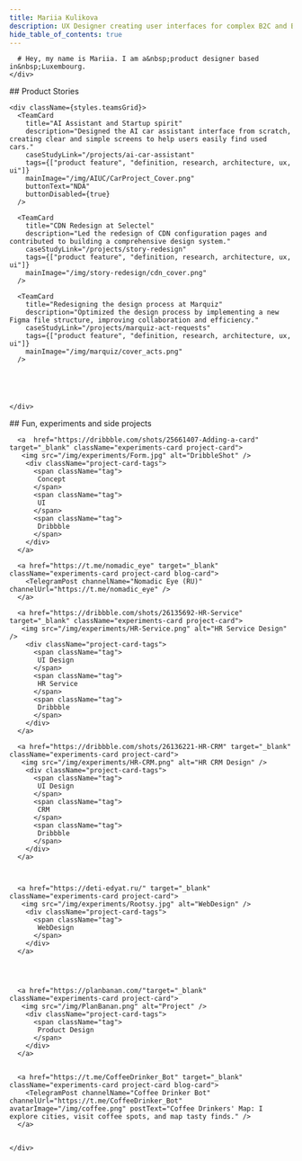 ```yaml
---
title: Mariia Kulikova
description: UX Designer creating user interfaces for complex B2C and B2B products in AI, CloudTech, E-com and MarTech
hide_table_of_contents: true
---
```




<div className="container body">
  <section className="section" >
    <div className="bio"> 
     
      # Hey, my name is Mariia. I am a&nbsp;product designer based in&nbsp;Luxembourg. 
    </div>
  </section>


  <section className="section">
  ## Product Stories

    <div className={styles.teamsGrid}>
      <TeamCard
        title="AI Assistant and Startup spirit"
        description="Designed the AI car assistant interface from scratch, creating clear and simple screens to help users easily find used cars."
        caseStudyLink="/projects/ai-car-assistant"
        tags={["product feature", "definition, research, architecture, ux, ui"]}
        mainImage="/img/AIUC/CarProject_Cover.png"
        buttonText="NDA"
        buttonDisabled={true}
      />
      
      <TeamCard
        title="CDN Redesign at Selectel"
        description="Led the redesign of CDN configuration pages and contributed to building a comprehensive design system."
        caseStudyLink="/projects/story-redesign"
        tags={["product feature", "definition, research, architecture, ux, ui"]}
        mainImage="/img/story-redesign/cdn_cover.png"
      />

      <TeamCard
        title="Redesigning the design process at Marquiz"
        description="Optimized the design process by implementing a new Figma file structure, improving collaboration and efficiency."
        caseStudyLink="/projects/marquiz-act-requests"
        tags={["product feature", "definition, research, architecture, ux, ui"]}
        mainImage="/img/marquiz/cover_acts.png"
      />
     
      
     

     
    </div>
  </section>


  <section className="section experiments">
     ## Fun, experiments and side projects
    <div className="experiments-grid">
   
   
     
      <a  href="https://dribbble.com/shots/25661407-Adding-a-card" target="_blank" className="experiments-card project-card">
       <img src="/img/experiments/Form.jpg" alt="DribbleShot" />
        <div className="project-card-tags">
          <span className="tag">
           Concept
          </span>
          <span className="tag">
           UI
          </span>
          <span className="tag">
           Dribbble
          </span>
        </div>
      </a>

      <a href="https://t.me/nomadic_eye" target="_blank" className="experiments-card project-card blog-card">
        <TelegramPost channelName="Nomadic Eye (RU)" channelUrl="https://t.me/nomadic_eye" />
      </a>

      <a href="https://dribbble.com/shots/26135692-HR-Service" target="_blank" className="experiments-card project-card">
       <img src="/img/experiments/HR-Service.png" alt="HR Service Design" />
        <div className="project-card-tags">
          <span className="tag">
           UI Design
          </span>
          <span className="tag">
           HR Service
          </span>
          <span className="tag">
           Dribbble
          </span>
        </div>
      </a>

      <a href="https://dribbble.com/shots/26136221-HR-CRM" target="_blank" className="experiments-card project-card">
       <img src="/img/experiments/HR-CRM.png" alt="HR CRM Design" />
        <div className="project-card-tags">
          <span className="tag">
           UI Design
          </span>
          <span className="tag">
           CRM
          </span>
          <span className="tag">
           Dribbble
          </span>
        </div>
      </a>

     

      <a href="https://deti-edyat.ru/" target="_blank" className="experiments-card project-card">
       <img src="/img/experiments/Rootsy.jpg" alt="WebDesign" />
        <div className="project-card-tags">
          <span className="tag">
           WebDesign
          </span>
        </div>
      </a>




      <a href="https://planbanan.com/"target="_blank" className="experiments-card project-card">
       <img src="/img/PlanBanan.png" alt="Project" />
        <div className="project-card-tags">
          <span className="tag">
           Product Design
          </span>
        </div>
      </a>


      <a href="https://t.me/CoffeeDrinker_Bot" target="_blank" className="experiments-card project-card blog-card">
        <TelegramPost channelName="Coffee Drinker Bot" channelUrl="https://t.me/CoffeeDrinker_Bot" avatarImage="/img/coffee.png" postText="Coffee Drinkers' Map: I explore cities, visit coffee spots, and map tasty finds." />
      </a>

   
    </div>
  </section>
</div>
<Footer />
